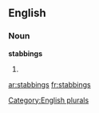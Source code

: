 
==English==

===Noun===
'''stabbings'''

# {{plural of|[[stabbing]]}}

[[Category:English plurals]]

[[ar:stabbings]]
[[fr:stabbings]]